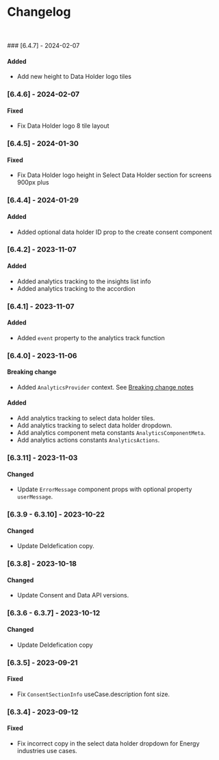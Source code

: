 
<Meta title="Changelog" />

# Changelog

<br />
<br />
### [6.4.7] - 2024-02-07

#### Added

- Add new height to Data Holder logo tiles

### [6.4.6] - 2024-02-07

#### Fixed

- Fix Data Holder logo 8 tile layout

### [6.4.5] - 2024-01-30

#### Fixed

- Fix Data Holder logo height in Select Data Holder section for screens 900px plus

### [6.4.4] - 2024-01-29

#### Added

- Added optional data holder ID prop to the create consent component

### [6.4.2] - 2023-11-07

#### Added

- Added analytics tracking to the insights list info
- Added analytics tracking to the accordion

### [6.4.1] - 2023-11-07

#### Added

- Added `event` property to the analytics track function

### [6.4.0] - 2023-11-06

#### Breaking change

- Added `AnalyticsProvider` context. See [Breaking change notes](/story/breaking-change-notes--page)

#### Added

- Add analytics tracking to select data holder tiles.
- Add analytics tracking to select data holder dropdown.
- Add analytics component meta constants `AnalyticsComponentMeta`.
- Add analytics actions constants `AnalyticsActions`.

### [6.3.11] - 2023-11-03

#### Changed

- Update `ErrorMessage` component props with optional property `userMessage`.

### [6.3.9 - 6.3.10] - 2023-10-22

#### Changed

- Update DeIdefication copy.

### [6.3.8] - 2023-10-18

#### Changed

- Update Consent and Data API versions.

### [6.3.6 - 6.3.7] - 2023-10-12

#### Changed

- Update DeIdefication copy

### [6.3.5] - 2023-09-21

#### Fixed

- Fix `ConsentSectionInfo` useCase.description font size.

### [6.3.4] - 2023-09-12

#### Fixed

- Fix incorrect copy in the select data holder dropdown for Energy industries use cases.
